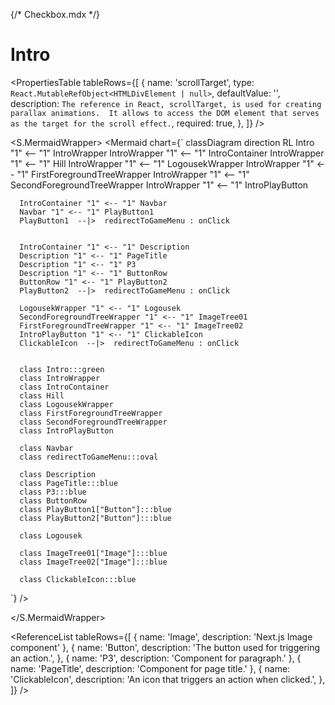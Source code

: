 {/* Checkbox.mdx */}



<Meta title="ApplicationModel/Components/Intro/docs" />

# Intro

<PropertiesTable
  tableRows={[
    {
      name: 'scrollTarget',
      type: `React.MutableRefObject<HTMLDivElement | null>`,
      defaultValue: '',
      description: `The reference in React, scrollTarget, is used for creating parallax animations. 
            It allows to access the DOM element that serves as the target for the scroll effect.`,
      required: true,
    },
  ]}
/>

<S.MermaidWrapper>
<Mermaid
  chart={`
     classDiagram
     direction RL
      Intro "1" <-- "1" IntroWrapper
      IntroWrapper "1" <-- "1" IntroContainer
      IntroWrapper "1" <-- "1" Hill
      IntroWrapper "1" <-- "1" LogousekWrapper
      IntroWrapper "1" <-- "1" FirstForegroundTreeWrapper
      IntroWrapper "1" <-- "1" SecondForegroundTreeWrapper
      IntroWrapper "1" <-- "1" IntroPlayButton

      IntroContainer "1" <-- "1" Navbar
      Navbar "1" <-- "1" PlayButton1
      PlayButton1  --|>  redirectToGameMenu : onClick


      IntroContainer "1" <-- "1" Description
      Description "1" <-- "1" PageTitle
      Description "1" <-- "1" P3
      Description "1" <-- "1" ButtonRow
      ButtonRow "1" <-- "1" PlayButton2
      PlayButton2  --|>  redirectToGameMenu : onClick

      LogousekWrapper "1" <-- "1" Logousek
      SecondForegroundTreeWrapper "1" <-- "1" ImageTree01
      FirstForegroundTreeWrapper "1" <-- "1" ImageTree02
      IntroPlayButton "1" <-- "1" ClickableIcon
      ClickableIcon  --|>  redirectToGameMenu : onClick


      class Intro:::green
      class IntroWrapper
      class IntroContainer
      class Hill
      class LogousekWrapper
      class FirstForegroundTreeWrapper
      class SecondForegroundTreeWrapper
      class IntroPlayButton

      class Navbar
      class redirectToGameMenu:::oval

      class Description
      class PageTitle:::blue
      class P3:::blue
      class ButtonRow
      class PlayButton1["Button"]:::blue
      class PlayButton2["Button"]:::blue

      class Logousek

      class ImageTree01["Image"]:::blue
      class ImageTree02["Image"]:::blue

      class ClickableIcon:::blue

`}
/>

</S.MermaidWrapper>

<ReferenceList
  tableRows={[
    { name: 'Image', description: 'Next.js Image component' },
    {
      name: 'Button',
      description: 'The button used for triggering an action.',
    },
    { name: 'P3', description: 'Component for paragraph.' },
    { name: 'PageTitle', description: 'Component for page title.' },
    {
      name: 'ClickableIcon',
      description: 'An icon that triggers an action when clicked.',
    },
  ]}
/>
